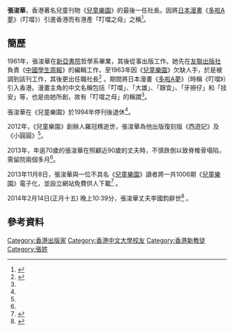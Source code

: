 '''張浚華'''，香港著名兒童刊物《[[兒童樂園|兒童樂園]]》的最後一任社長。因將[[日本漫畫|日本漫畫]]《[[多啦A夢|多啦A夢]]》（叮噹》）引進香港而有港產「叮噹之母」之稱<ref name="蘋果日報">{{cite news|title=《兒童樂園》社長跌傷脊椎|url=http://hk.apple.nextmedia.com/news/art/20130717/18337427|newspaper=蘋果日報|date=2013-07-17|accessdate=2013-11-06|archive-date=2014-08-12|archive-url=https://web.archive.org/web/20140812091341/http://hk.apple.nextmedia.com/news/art/20130717/18337427|dead-url=no}}</ref>。

==簡歷==
1961年，張浚華在[[新亞書院|新亞書院]]哲學系畢業，其後從事出版工作。她先在[[友聯出版社|友聯出版社]]負責《[[中國學生周報|中國學生周報]]》的編輯工作，至1963年因《[[兒童樂園|兒童樂園]]》欠缺人手，於是被調到該刊工作，其後更出任職社長<ref>{{cite news|title=一篇關於《兒童樂園》|url=http://mypaper.pchome.com.tw/wildchild/post/1240309814|date=2004-08-07|access-date=2013-11-06|archive-url=https://web.archive.org/web/20111005172533/http://mypaper.pchome.com.tw/wildchild/post/1240309814|archive-date=2011-10-05|dead-url=yes}}</ref> 。期間將日本漫畫《[[多啦A夢|多啦A夢]]》（時稱《叮噹》）引入香港。漫畫主角的中文名稱包括「叮噹」、「大雄」、「靜宜」、「牙擦仔」和「技安」等，也是由她所創，故有「叮噹之母」的稱謂<ref name="蘋果日報"/>。

張浚華在《兒童樂園》於1994年停刊後退休<ref name="蘋果日報"/>。

2012年，《兒童樂園》創辦人羅冠樵逝世，張浚華為他出版復刻版《西遊記》及《小圓圓》<ref name="蘋果日報"/>。

2013年，年逾70歲的張浚華在照顧近90歲的丈夫時，不慎跌倒以致脊椎骨塌陷，需留院兩個多月<ref name="蘋果日報"/>。

2013年11月8日，張浚華與一位不具名《[[兒童樂園|兒童樂園]]》讀者將一共1006期《[[兒童樂園|兒童樂園]]》電子化，並設立網站免費供人下載<ref>{{cite news|title=重建我們的樂園|url=http://www.childrenparadise.net/|access-date=2013-11-20|archive-url=https://web.archive.org/web/20131123190453/http://www.childrenparadise.net/|archive-date=2013-11-23|dead-url=yes}}</ref> 。

2014年2月14日(正月十五) 晚上10:39分，張浚華丈夫李國鈞辭世<ref>{{cite news|title=數算恩典 不應有憾|url=http://www.childrenparadise.net/obi/obi-final.pdf/|access-date=2018-12-10|archive-url=https://web.archive.org/web/20181105071219/http://childrenparadise.net/obi/obi-final.pdf|archive-date=2018-11-05|dead-url=yes}}</ref> 。

==參考資料==
{{Reflist}}

{{DEFAULTSORT:Cheung}}
[[Category:香港出版家|Category:香港出版家]]
[[Category:香港中文大學校友|Category:香港中文大學校友]]
[[Category:香港新教徒|Category:香港新教徒]]
[[Category:張姓|Category:張姓]]